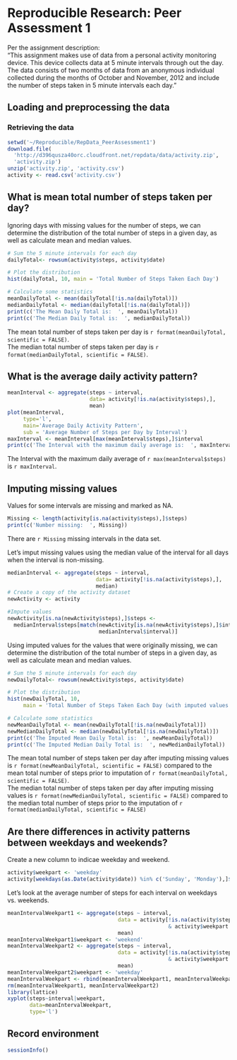 # Reproducible Research: Peer Assessment 1

Per the assignment description:  
"This assignment makes use of data from a personal activity monitoring device. This device collects data at 5 minute intervals through out the day. The data consists of two months of data from an anonymous individual collected during the months of October and November, 2012 and include the number of steps taken in 5 minute intervals each day."

## Loading and preprocessing the data

### Retrieving the data

```r
setwd('~/Reproducible/RepData_PeerAssessment1')
download.file(
  'http://d396qusza40orc.cloudfront.net/repdata/data/activity.zip',
  'activity.zip')
unzip('activity.zip', 'activity.csv')
activity <- read.csv('activity.csv')
```


## What is mean total number of steps taken per day?

Ignoring days with missing values for the number of steps, we can determine the distribution of the total number of steps in a given day, as well as calculate mean and median values.

```r
# Sum the 5 minute intervals for each day
dailyTotal<- rowsum(activity$steps, activity$date)

# Plot the distribution
hist(dailyTotal, 10, main = 'Total Number of Steps Taken Each Day')

# Calculate some statistics
meanDailyTotal <- mean(dailyTotal[!is.na(dailyTotal)])
medianDailyTotal <- median(dailyTotal[!is.na(dailyTotal)])
print(c('The Mean Daily Total is:  ', meanDailyTotal))
print(c('The Median Daily Total is:  ', medianDailyTotal))
```

The mean total number of steps taken per day is `r format(meanDailyTotal, scientific = FALSE)`.  
The median total number of steps taken per day is `r format(medianDailyTotal, scientific = FALSE)`.

## What is the average daily activity pattern?

```r
meanInterval <- aggregate(steps ~ interval, 
                          data= activity[!is.na(activity$steps),], 
                          mean)
plot(meanInterval, 
     type='l', 
     main='Average Daily Activity Pattern', 
     sub = 'Average Number of Steps per Day by Interval')
maxInterval <- meanInterval[max(meanInterval$steps),]$interval
print(c('The Interval with the maximum daily average is:  ', maxInterval))
```

The Interval with the maximum daily average of `r max(meanInterval$steps)` is `r maxInterval`.

## Imputing missing values

Values for some intervals are missing and marked as NA.

```r
Missing <- length(activity[is.na(activity$steps),]$steps)
print(c('Number missing:  ', Missing))
```

There are `r Missing` missing intervals in the data set.

Let's imput missing values using the median value of the interval for all days when the interval is non-missing.

```r
medianInterval <- aggregate(steps ~ interval, 
                            data= activity[!is.na(activity$steps),], 
                            median)
# Create a copy of the activity dataset
newActivity <- activity

#Impute values
newActivity[is.na(newActivity$steps),]$steps <- 
  medianInterval$steps[match(newActivity[is.na(newActivity$steps),]$interval, 
                             medianInterval$interval)]
```
Using imputed values for the values that were originally missing, we can determine the distribution of the total number of steps in a given day, as well as calculate mean and median values.

```r
# Sum the 5 minute intervals for each day
newDailyTotal<- rowsum(newActivity$steps, activity$date)

# Plot the distribution
hist(newDailyTotal, 10, 
     main = 'Total Number of Steps Taken Each Day (with imputed values')

# Calculate some statistics
newMeanDailyTotal <- mean(newDailyTotal[!is.na(newDailyTotal)])
newMedianDailyTotal <- median(newDailyTotal[!is.na(newDailyTotal)])
print(c('The Imputed Mean Daily Total is:  ', newMeanDailyTotal))
print(c('The Imputed Median Daily Total is:  ', newMedianDailyTotal))
```

The mean total number of steps taken per day after imputing missing values is `r format(newMeanDailyTotal, scientific = FALSE)` compared to the mean total number of steps prior to imputation of `r format(meanDailyTotal, scientific = FALSE)`.  
The median total number of steps taken per day after imputing missing values is `r format(newMedianDailyTotal, scientific = FALSE)` compared to the median total number of steps prior to the imputation of `r format(medianDailyTotal, scientific = FALSE)`


## Are there differences in activity patterns between weekdays and weekends?

Create a new column to indicae weekday and weekend.

```r
activity$weekpart <- 'weekday'
activity[weekdays(as.Date(activity$date)) %in% c('Sunday', 'Monday'),]$weekpart <- 'weekend'
```

Let's look at the average number of steps for each interval on weekdays vs. weekends.

```r
meanIntervalWeekpart1 <- aggregate(steps ~ interval, 
                                   data = activity[!is.na(activity$steps) 
                                                   & activity$weekpart == 'weekend',], 
                                   mean)
meanIntervalWeekpart1$weekpart <- 'weekend'
meanIntervalWeekpart2 <- aggregate(steps ~ interval, 
                                   data = activity[!is.na(activity$steps) 
                                                   & activity$weekpart == 'weekday',], 
                                   mean)
meanIntervalWeekpart2$weekpart <- 'weekday'
meanIntervalWeekpart <- rbind(meanIntervalWeekpart1, meanIntervalWeekpart2)
rm(meanIntervalWeekpart1, meanIntervalWeekpart2)
library(lattice)
xyplot(steps~interval|weekpart, 
       data=meanIntervalWeekpart, 
       type='l')
```

## Record environment

``` r
sessionInfo()
```